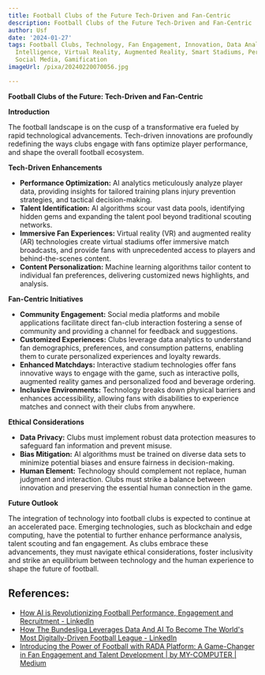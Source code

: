 ```yaml
---
title: Football Clubs of the Future Tech-Driven and Fan-Centric
description: Football Clubs of the Future Tech-Driven and Fan-Centric
author: Usf
date: '2024-01-27'
tags: Football Clubs, Technology, Fan Engagement, Innovation, Data Analytics, Artificial
  Intelligence, Virtual Reality, Augmented Reality, Smart Stadiums, Personalized Experiences,
  Social Media, Gamification
imageUrl: /pixa/20240220070056.jpg

---
```

**Football Clubs of the Future: Tech-Driven and Fan-Centric**

**Introduction**

The football landscape is  on the cusp of a transformative era fueled by  rapid technological advancements. Tech-driven innovations  are profoundly redefining the  ways clubs engage  with fans optimize player performance, and shape the overall football ecosystem.

**Tech-Driven Enhancements**

*  **Performance  Optimization:** AI analytics meticulously analyze player  data, providing insights for tailored training plans injury prevention strategies, and tactical decision-making.
* **Talent Identification:** AI algorithms scour vast data  pools, identifying hidden gems and expanding the talent pool beyond traditional scouting networks.
* **Immersive Fan  Experiences:** Virtual reality (VR) and augmented reality (AR) technologies create virtual stadiums offer immersive match broadcasts, and provide fans with unprecedented  access to players and behind-the-scenes content.
* **Content Personalization:** Machine learning algorithms tailor content to individual fan preferences, delivering  customized news  highlights, and analysis.

**Fan-Centric Initiatives**

* **Community  Engagement:** Social media platforms and  mobile applications facilitate direct fan-club interaction fostering a sense of community and providing  a channel for feedback and suggestions.
* **Customized Experiences:** Clubs leverage data analytics to understand fan demographics, preferences, and consumption patterns, enabling them to curate personalized experiences and loyalty rewards.
* **Enhanced Matchdays:** Interactive stadium technologies offer fans innovative ways to  engage with the game, such as interactive polls, augmented reality games and personalized food and beverage ordering.
* **Inclusive Environments:** Technology breaks down physical barriers and  enhances accessibility, allowing fans with disabilities to experience matches and  connect with their clubs from anywhere.

**Ethical Considerations**

* **Data Privacy:** Clubs must implement robust data protection measures to  safeguard fan information and prevent  misuse.
* **Bias Mitigation:**  AI  algorithms must be trained on diverse data sets to  minimize potential biases and ensure fairness in decision-making.
* **Human Element:** Technology should complement not replace, human judgment and interaction. Clubs must strike a balance between innovation and preserving the essential human connection in the game.

**Future Outlook**

The integration of technology into football  clubs is expected to continue  at an accelerated pace. Emerging technologies, such as  blockchain and edge computing, have the potential to further enhance performance analysis, talent  scouting and fan engagement. As clubs embrace these  advancements, they must navigate ethical considerations,  foster inclusivity and strike an  equilibrium between technology and  the human  experience to  shape the future  of football.

## References:
- [How AI is Revolutionizing Football Performance, Engagement and Recruitment - LinkedIn](https://www.linkedin.com/pulse/how-ai-revolutionizing-football-performance-giovanni-sisinna)
- [How The Bundesliga Leverages Data And AI To Become The World's Most Digitally-Driven Football League - LinkedIn](https://www.linkedin.com/pulse/how-bundesliga-leverages-data-ai-become-worlds-most-football-marr)
- [Introducing the Power of Football with RADA Platform: A Game-Changer in Fan Engagement and Talent Development | by MY-COMPUTER | Medium](https://medium.com/@MY-COMPUTER/introducing-the-power-of-football-with-rada-platform-a-game-changer-in-fan-engagement-and-talent-7d0ec3fcbe70)
